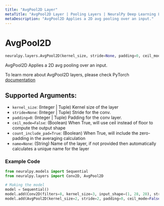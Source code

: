 ```yaml
---
title: "AvgPool2D Layer"
metaTitle: "AvgPool2D Layer | Pooling Layers | NeuralPy Deep Learning Library"
metaDescription: "AvgPool2D Applies a 2D avg pooling over an input."
---
```

# AvgPool2D

```python
neuralpy.layers.AvgPool2D(kernel_size, stride=None, padding=0, ceil_mode=False, count_include_pad=True, name=None)
```

AvgPool2D Applies a 2D avg pooling over an input.

To learn more about AvgPool2D layers, please check PyTorch [documentation](https://pytorch.org/docs/stable/nn.html#avgpool2d)

## Supported Arguments:

  - `kernel_size`: (Integer | Tuple) Kernel size of the layer
  - `stride=None`: (Integer | Tuple) Stride for the conv.
  - `padding=0`: (Integer | Tuple) Padding for the conv layer.
  - `ceil_mode=False`: (Boolean) When True, will use ceil instead of floor to compute the output shape
  - `count_include_pad=True`: (Boolean) When True, will include the zero-padding in the averaging calculation
  - `name=None`: (String) Name of the layer, if not provided then automatically calculates a unique name for the layer

### Example Code

```python
from neuralpy.models import Sequential
from neuralpy.layers import Conv2D, AvgPool2D

# Making the model
model = Sequential()
model.add(Conv2D(filters=8, kernel_size=3, input_shape=(1, 28, 28), stride=1, name="first cnn"))
model.add(AvgPool2D(kernel_size=2, stride=2, padding=0, ceil_mode=False, count_include_pad=True, name="Pool Layer"))
```